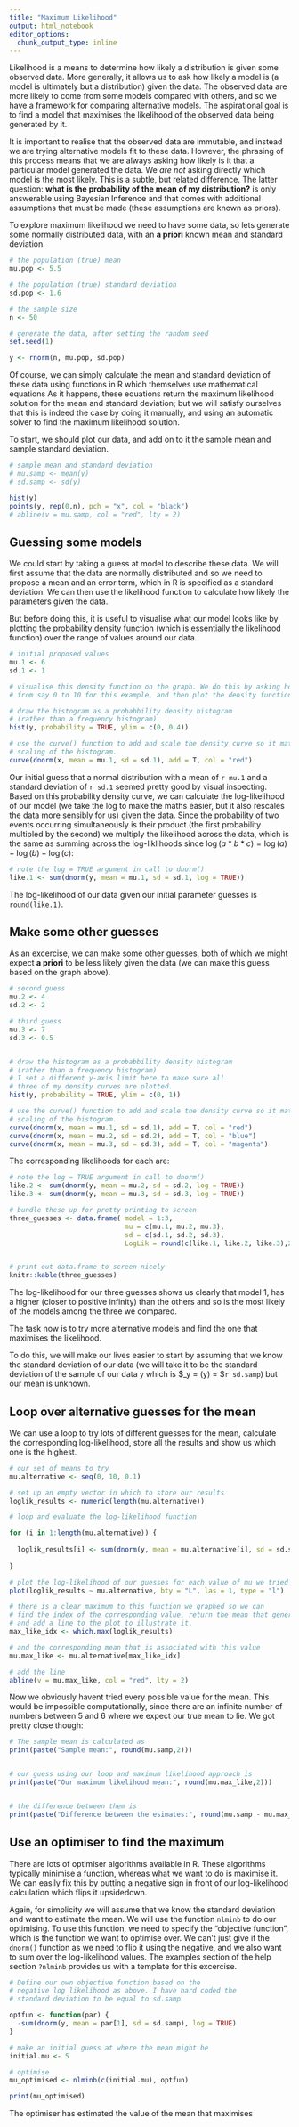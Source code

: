 ```yaml
---
title: "Maximum Likelihood"
output: html_notebook
editor_options: 
  chunk_output_type: inline
---
```


Likelihood is a means to determine how likely a distribution is given some observed data. More generally, it allows us to ask how likely a model is (a model is ultimately but a distribution) given the data. The observed data are more likely to come from some models compared with others, and so we have a framework for comparing alternative models. The aspirational goal is to find a model that maximises the likelihood of the observed data being generated by it.

It is important to realise that the observed data are immutable, and instead we are trying alternative models fit to these data. However, the phrasing of this process means that we are always asking how likely is it that a particular model generated the data. We *are not* asking directly which model is the most likely. This is a subtle, but related difference. The latter question: **what is the probability of the mean of my distribution?** is only answerable using Bayesian Inference and that comes with additional assumptions that must be made (these assumptions are known as priors).

To explore maximum likelihood we need to have some data, so lets generate some normally distributed data, with an **a priori** known mean and standard deviation.

```r

# the population (true) mean
mu.pop <- 5.5

# the population (true) standard deviation
sd.pop <- 1.6

# the sample size
n <- 50

# generate the data, after setting the random seed
set.seed(1)

y <- rnorm(n, mu.pop, sd.pop)

```

Of course, we can simply calculate the mean and standard deviation of these data using functions in R which themselves use mathematical equations As it happens, these equations return the maximum likelihood solution for the mean and standard deviation; but we will satisfy ourselves that this is indeed the case by doing it manually, and using an automatic solver to find the maximum likelihood solution.

To start, we should plot our data, and add on to it the sample mean and sample standard deviation.

```r

# sample mean and standard deviation
# mu.samp <- mean(y)
# sd.samp <- sd(y)

hist(y)
points(y, rep(0,n), pch = "x", col = "black")
# abline(v = mu.samp, col = "red", lty = 2)

```

## Guessing some models

We could start by taking a guess at model to describe these data. We will first assume that the data are normally distributed and so we need to propose a mean and an error term, which in R is specified as a standard deviation. We can then use the likelihood function to calculate how likely the parameters given the data.

But before doing this, it is useful to visualise what our model looks like by plotting the probability density function (which is essentially the likelihood function) over the range of values around our data.


```r

# initial proposed values
mu.1 <- 6
sd.1 <- 1

# visualise this density function on the graph. We do this by asking how likely a sequence
# from say 0 to 10 for this example, and then plot the density function on the graph.

# draw the histogram as a probabbility density histogram 
# (rather than a frequency histogram)
hist(y, probability = TRUE, ylim = c(0, 0.4))

# use the curve() function to add and scale the density curve so it matches the
# scaling of the histogram.
curve(dnorm(x, mean = mu.1, sd = sd.1), add = T, col = "red")

```

Our initial guess that a normal distribution with a mean of `r mu.1` and a standard deviation of `r sd.1` seemed pretty good by visual inspecting. Based on this probability density curve, we can calculate the log-likelihood of our model (we take the log to make the maths easier, but it also rescales the data more sensibly for us) given the data. Since the probability of two events occurring simultaneously is their product (the first probability multipled by the second) we multiply the likelihood across the data, which is the same as summing across the log-liklihoods since $\log(a * b* c) = \log(a) + \log(b) + \log(c)$:

```r

# note the log = TRUE argument in call to dnorm()
like.1 <- sum(dnorm(y, mean = mu.1, sd = sd.1, log = TRUE))

```

The log-likelihood of our data given our initial parameter guesses is `round(like.1)`.

## Make some other guesses

As an excercise, we can make some other guesses, both of which we might expect **a priori** to be less likely given the data (we can make this guess based on the graph above).

```r

# second guess
mu.2 <- 4
sd.2 <- 2

# third guess
mu.3 <- 7
sd.3 <- 0.5


# draw the histogram as a probabbility density histogram 
# (rather than a frequency histogram)
# I set a different y-axis limit here to make sure all 
# three of my density curves are plotted.
hist(y, probability = TRUE, ylim = c(0, 1))

# use the curve() function to add and scale the density curve so it matches the
# scaling of the histogram.
curve(dnorm(x, mean = mu.1, sd = sd.1), add = T, col = "red")
curve(dnorm(x, mean = mu.2, sd = sd.2), add = T, col = "blue")
curve(dnorm(x, mean = mu.3, sd = sd.3), add = T, col = "magenta")

```

The corresponding likelihoods for each are:

```r

# note the log = TRUE argument in call to dnorm()
like.2 <- sum(dnorm(y, mean = mu.2, sd = sd.2, log = TRUE))
like.3 <- sum(dnorm(y, mean = mu.3, sd = sd.3, log = TRUE))

# bundle these up for pretty printing to screen
three_guesses <- data.frame( model = 1:3, 
                             mu = c(mu.1, mu.2, mu.3),
                             sd = c(sd.1, sd.2, sd.3),
                             LogLik = round(c(like.1, like.2, like.3),2))


# print out data.frame to screen nicely
knitr::kable(three_guesses)

```
The log-likelihood for our three guesses shows us clearly that model 1, has a higher (closer to positive infinity) than the others and so is the most likely of the models among the three we compared. 

The task now is to try more alternative models and find the one that maximises the likelihood.

To do this, we will make our lives easier to start by assuming that we know the standard deviation of our data (we will take it to be the standard deviation of the sample of our data `y` which is $\sigma_y = \text{sd}(y) = $`r sd.samp`) but our mean is unknown.

## Loop over alternative guesses for the mean

We can use a loop to try lots of different guesses for the mean, calculate the corresponding log-likelihood, store all the results and show us which one is the highest.

```r

# our set of means to try
mu.alternative <- seq(0, 10, 0.1)

# set up an empty vector in which to store our results
loglik_results <- numeric(length(mu.alternative))

# loop and evaluate the log-likelihood function

for (i in 1:length(mu.alternative)) {
  
  loglik_results[i] <- sum(dnorm(y, mean = mu.alternative[i], sd = sd.samp, log = TRUE))
    
}

# plot the log-likelihood of our guesses for each value of mu we tried
plot(loglik_results ~ mu.alternative, bty = "L", las = 1, type = "l")

# there is a clear maximum to this function we graphed so we can 
# find the index of the corresponding value, return the mean that generated it, 
# and add a line to the plot to illustrate it.
max_like_idx <- which.max(loglik_results)

# and the corresponding mean that is associated with this value
mu.max_like <- mu.alternative[max_like_idx]

# add the line
abline(v = mu.max_like, col = "red", lty = 2)

```

Now we obviously havent tried every possible value for the mean. This would be impossible computationally, since there are an infinite number of numbers between 5 and 6 where we expect our true mean to lie. We got pretty close though:

```r

# The sample mean is calculated as
print(paste("Sample mean:", round(mu.samp,2)))


# our guess using our loop and maximum likelihood approach is
print(paste("Our maximum likelihood mean:", round(mu.max_like,2)))


# the difference between them is
print(paste("Difference between the esimates:", round(mu.samp - mu.max_like,2)))
```

## Use an optimiser to find the maximum

There are lots of optimiser algorithms available in R. These algorithms typically minimise a function, whereas what we want to do is maximise it. We can easily fix this by putting a negative sign in front of our log-likelihood calculation which flips it upsidedown.

Again, for simplicity we will assume that we know the standard deviation and want to estimate the mean. We will use the function `nlminb` to do our optimising. To use this function, we need to specify the "objective function", which is the function we want to optimise over. We can't just give it the `dnorm()` function as we need to flip it using the negative, and we also want to sum over the log-likelihood values. The examples section of the help section `?nlminb` provides us with a template for this excercise.

```r

# Define our own objective function based on the
# negative log likelihood as above. I have hard coded the 
# standard deviation to be equal to sd.samp

optfun <- function(par) {
  -sum(dnorm(y, mean = par[1], sd = sd.samp), log = TRUE)
}

# make an initial guess at where the mean might be
initial.mu <- 5

# optimise 
mu_optimised <- nlminb(c(initial.mu), optfun)

print(mu_optimised)

```

The optimiser has estimated the value of the mean that maximises





